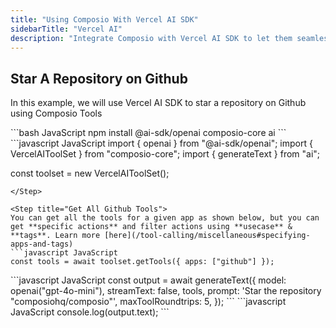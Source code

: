 ```yaml
---
title: "Using Composio With Vercel AI SDK"
sidebarTitle: "Vercel AI"
description: "Integrate Composio with Vercel AI SDK to let them seamlessly interact with external apps"
---
```


## Star A Repository on Github
In this example, we will use Vercel AI SDK to star a repository on Github using Composio Tools

<Steps>
<Step title="Install Packages">
```bash JavaScript
npm install @ai-sdk/openai composio-core ai
```
</Step>
<Step title="Import Libraries & Initialize ComposioToolSet & LLM">
```javascript JavaScript
import { openai } from "@ai-sdk/openai";
import { VercelAIToolSet } from "composio-core";
import { generateText } from "ai";

const toolset = new VercelAIToolSet();
```
</Step>

<Step title="Get All Github Tools">
You can get all the tools for a given app as shown below, but you can get **specific actions** and filter actions using **usecase** & **tags**. Learn more [here](/tool-calling/miscellaneous#specifying-apps-and-tags)
```javascript JavaScript
const tools = await toolset.getTools({ apps: ["github"] });
```
</Step>
<Step title="Define the Agent">
```javascript JavaScript
const output = await generateText({
    model: openai("gpt-4o-mini"),
    streamText: false,
    tools,
    prompt: 'Star the repository "composiohq/composio"',
    maxToolRoundtrips: 5,
});
```
</Step>
<Step title="Execute the Agent">
```javascript JavaScript
console.log(output.text);
```
</Step>
</Steps>